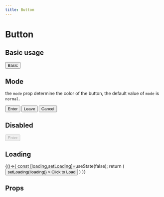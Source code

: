 ```yaml
---
title: Button
---
```



# Button

## Basic usage

<Playground>
  <Button>Basic</Button>
</Playground>

## Mode

the `mode` prop determine the color of the button, the default value of `mode` is `normal`.

<Playground>
  <Button mode="primary">Enter</Button>
  <Button mode="danger">Leave</Button>
  <Button mode="normal">Cancel</Button>
</Playground>

## Disabled

<Playground>
  <Button disabled>Enter</Button>
</Playground>

## Loading

<Playground>
  {()=>{
    const [loading,setLoading]=useState(false);
    return (
      <Button 
        loading={loading}
        onClick={()=>setLoading(!loading)}
      >
        Click to Load
      </Button>
    )
  }}
</Playground>

## Props

<Props of={Button} />
